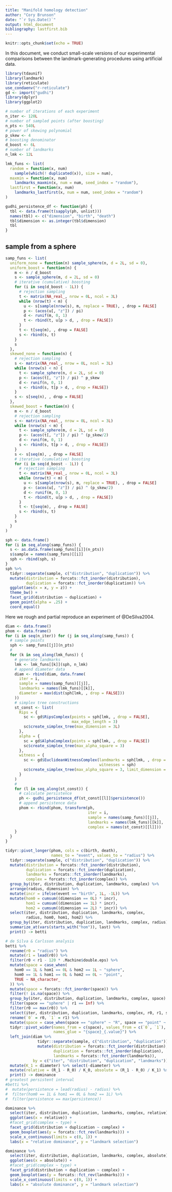 ```yaml
---
title: "Manifold homology detection"
author: "Cory Brunson"
date: "`r Sys.Date()`"
output: html_document
bibliography: lastfirst.bib
---
```


```r
knitr::opts_chunk$set(echo = TRUE)
```

In this document, we conduct small-scale versions of our experimental comparisons between the landmark-generating procedures using artificial data.

```r
library(tdaunif)
library(landmark)
library(reticulate)
use_condaenv("r-reticulate")
gd <- import("gudhi")
library(dplyr)
library(ggplot2)
```

```r
# number of iterations of each experiment
n_iter <- 120L
# number of sampled points (after boosting)
n_pts <- 540L
# power of skewing polynomial
p_skew <- 4
# boosting denominator
d_boost <- 6L
# number of landmarks
n_lmk <- 12L
```

```r
lmk_funs <- list(
  random = function(x, num)
    sample(which(! duplicated(x)), size = num),
  maxmin = function(x, num)
    landmarks_maxmin(x, num = num, seed_index = "random"),
  lastfirst = function(x, num)
    landmarks_lastfirst(x, num = num, seed_index = "random")
)
```

```r
gudhi_persistence_df <- function(ph) {
  tbl <- data.frame(t(sapply(ph, unlist)))
  names(tbl) <- c("dimension", "birth", "death")
  tbl$dimension <- as.integer(tbl$dimension)
  tbl
}
```

## sample from a sphere

```r
samp_funs <- list(
  uniform_none = function(n) sample_sphere(n, d = 2L, sd = 0),
  uniform_boost = function(n) {
    m <- n / d_boost
    s <- sample_sphere(m, d = 2L, sd = 0)
    # iterative (cumulative) boosting
    for (i in seq(d_boost - 1L)) {
      # rejection sampling
      t <- matrix(NA_real_, nrow = 0L, ncol = 3L)
      while (nrow(t) < m) {
        u <- s[sample(nrow(s), m, replace = TRUE), , drop = FALSE]
        p <- (acos(u[, "z"]) / pi)
        d <- runif(m, 0, 1)
        t <- rbind(t, u[p > d, , drop = FALSE])
      }
      t <- t[seq(m), , drop = FALSE]
      s <- rbind(s, t)
    }
    s
  },
  skewed_none = function(n) {
    # rejection sampling
    s <- matrix(NA_real_, nrow = 0L, ncol = 3L)
    while (nrow(s) < n) {
      t <- sample_sphere(n, d = 2L, sd = 0)
      p <- (acos(t[, "z"]) / pi) ^ p_skew
      d <- runif(n, 0, 1)
      s <- rbind(s, t[p > d, , drop = FALSE])
    }
    s <- s[seq(n), , drop = FALSE]
  },
  skewed_boost = function(n) {
    m <- n / d_boost
    # rejection sampling
    s <- matrix(NA_real_, nrow = 0L, ncol = 3L)
    while (nrow(s) < m) {
      t <- sample_sphere(m, d = 2L, sd = 0)
      p <- (acos(t[, "z"]) / pi) ^ (p_skew/2)
      d <- runif(m, 0, 1)
      s <- rbind(s, t[p > d, , drop = FALSE])
    }
    s <- s[seq(m), , drop = FALSE]
    # iterative (cumulative) boosting
    for (i in seq(d_boost - 1L)) {
      # rejection sampling
      t <- matrix(NA_real_, nrow = 0L, ncol = 3L)
      while (nrow(t) < m) {
        u <- s[sample(nrow(s), m, replace = TRUE), , drop = FALSE]
        p <- (acos(u[, "z"]) / pi) ^ (p_skew/2)
        d <- runif(m, 0, 1)
        t <- rbind(t, u[p > d, , drop = FALSE])
      }
      t <- t[seq(m), , drop = FALSE]
      s <- rbind(s, t)
    }
    s
  }
)
```

```r
sph <- data.frame()
for (i in seq_along(samp_funs)) {
  s <- as.data.frame(samp_funs[[i]](n_pts))
  s$sample = names(samp_funs)[[i]]
  sph <- rbind(sph, s)
}
sph %>%
  tidyr::separate(sample, c("distribution", "duplication")) %>%
  mutate(distribution = forcats::fct_inorder(distribution),
         duplication = forcats::fct_inorder(duplication)) %>%
  ggplot(aes(x = x, y = z)) +
  theme_bw() +
  facet_grid(distribution ~ duplication) +
  geom_point(alpha = .25) +
  coord_equal()
```

Here we rough and partial reproduce an experiment of @DeSilva2004.

```r
diam <- data.frame()
phom <- data.frame()
for (i in seq(n_iter)) for (j in seq_along(samp_funs)) {
  # sample points
  sph <- samp_funs[[j]](n_pts)
  #
  for (k in seq_along(lmk_funs)) {
    # generate landmarks
    lmk <- lmk_funs[[k]](sph, n_lmk)
    # append diameter data
    diam <- rbind(diam, data.frame(
      iter = i,
      sample = names(samp_funs)[[j]],
      landmarks = names(lmk_funs)[[k]],
      diameter = max(dist(sph[lmk, , drop = FALSE]))
    ))
    # simplex tree constructions
    st_const <- list(
      Rips = {
        sc <- gd$RipsComplex(points = sph[lmk, , drop = FALSE],
                             max_edge_length = 3)
        sc$create_simplex_tree(max_dimension = 3L)
      },
      alpha = {
        sc = gd$AlphaComplex(points = sph[lmk, , drop = FALSE])
        sc$create_simplex_tree(max_alpha_square = 3)
      },
      witness = {
        sc <- gd$EuclideanWitnessComplex(landmarks = sph[lmk, , drop = FALSE],
                                         witnesses = sph)
        sc$create_simplex_tree(max_alpha_square = 3, limit_dimension = 3L)
      }
    )
    #
    for (l in seq_along(st_const)) {
      # calculate persistence
      ph <- gudhi_persistence_df(st_const[[l]]$persistence())
      # append persistence data
      phom <- rbind(phom, transform(ph,
                                    iter = i,
                                    sample = names(samp_funs)[[j]],
                                    landmarks = names(lmk_funs)[[k]],
                                    complex = names(st_const)[[l]]))
    }
  }
}
```

```r
tidyr::pivot_longer(phom, cols = c(birth, death),
                    names_to = "event", values_to = "radius") %>%
  tidyr::separate(sample, c("distribution", "duplication")) %>%
  mutate(distribution = forcats::fct_inorder(distribution),
         duplication = forcats::fct_inorder(duplication),
         landmarks = forcats::fct_inorder(landmarks),
         complex = forcats::fct_inorder(complex)) %>%
  group_by(iter, distribution, duplication, landmarks, complex) %>%
  arrange(radius, dimension) %>%
  mutate(incr = ifelse(event == "birth", 1L, -1L)) %>%
  mutate(hom0 = cumsum((dimension == 0L) * incr),
         hom1 = cumsum((dimension == 1L) * incr),
         hom2 = cumsum((dimension == 2L) * incr)) %>%
  select(iter, distribution, duplication, landmarks, complex,
         radius, hom0, hom1, hom2) %>%
  group_by(iter, distribution, duplication, landmarks, complex, radius) %>%
  summarize_at(vars(starts_with("hom")), last) %>%
  print() -> betti
```

```r
# de Silva & Carlsson analysis
betti %>%
  rename(r0 = "radius") %>%
  mutate(r1 = lead(r0)) %>%
  filter(r0 < r1 - 120 * .Machine$double.eps) %>%
  mutate(space = case_when(
    hom0 == 1L & hom1 == 0L & hom2 == 1L ~ "sphere",
    hom0 == 1L & hom1 == 0L & hom2 == 0L ~ "point",
    TRUE ~ NA_character_
  )) %>%
  mutate(space = forcats::fct_inorder(space)) %>%
  filter(! is.na(space)) %>%
  group_by(iter, distribution, duplication, landmarks, complex, space) %>%
  filter(space == "sphere" | r1 == Inf) %>%
  filter(r0 == max(r0)) %>%
  select(iter, distribution, duplication, landmarks, complex, r0, r1, space) %>%
  rename(`0` = r0, `1` = r1) %>%
  mutate(space = case_when(space == "sphere" ~ "R", space == "point" ~ "K")) %>%
  tidyr::pivot_wider(names_from = c(space), values_from = c(`0`, `1`),
                     names_glue = "{space}_{.value}") %>%
  left_join(diam %>%
              tidyr::separate(sample, c("distribution", "duplication")) %>%
              mutate(distribution = forcats::fct_inorder(distribution),
                     duplication = forcats::fct_inorder(duplication),
                     landmarks = forcats::fct_inorder(landmarks)),
            by = c("iter", "distribution", "duplication", "landmarks")) %>%
  mutate(K_1 = diameter) %>% select(-diameter) %>%
  mutate(relative = (R_1 - R_0) / K_0, absolute = (R_1 - R_0) / K_1) %>%
  print() -> dominance
# greatest persistent interval
#betti %>%
#  mutate(persistence = lead(radius) - radius) %>%
#  filter(hom0 == 1L & hom1 == 0L & hom2 == 1L) %>%
#  filter(persistence == max(persistence))
```

```r
dominance %>%
  select(iter, distribution, duplication, landmarks, complex, relative) %>%
  ggplot(aes(x = relative)) +
  #facet_grid(complex ~ type) +
  facet_grid(distribution + duplication ~ complex) +
  geom_boxplot(aes(y = forcats::fct_rev(landmarks))) +
  scale_x_continuous(limits = c(0, 1)) +
  labs(x = "relative dominance", y = "landmark selection")
```

```r
dominance %>%
  select(iter, distribution, duplication, landmarks, complex, absolute) %>%
  ggplot(aes(x = absolute)) +
  #facet_grid(complex ~ type) +
  facet_grid(distribution + duplication ~ complex) +
  geom_boxplot(aes(y = forcats::fct_rev(landmarks))) +
  scale_x_continuous(limits = c(0, 1)) +
  labs(x = "absolute dominance", y = "landmark selection")
```

